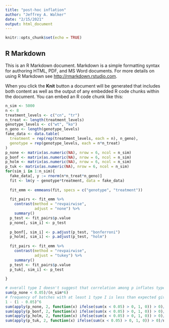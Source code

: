```yaml
---
title: "post-hoc inflation"
author: "Jeffrey A. Walker"
date: "2/15/2021"
output: html_document
---
```


```r
knitr::opts_chunk$set(echo = TRUE)
```

## R Markdown

This is an R Markdown document. Markdown is a simple formatting syntax for authoring HTML, PDF, and MS Word documents. For more details on using R Markdown see <http://rmarkdown.rstudio.com>.

When you click the **Knit** button a document will be generated that includes both content as well as the output of any embedded R code chunks within the document. You can embed an R code chunk like this:

```r
n_sim <- 5000
n <- 8
treatment_levels <- c("cn", "tr")
n_treat <- length(treatment_levels)
genotype_levels <- c("wt", "ko")
n_geno <- length(genotype_levels)
fake_data <- data.table(
  treatment = rep(rep(treatment_levels, each = n), n_geno),
  genotype = rep(genotype_levels, each = n*n_treat)
)
p_none <- matrix(as.numeric(NA), nrow = 6, ncol = n_sim)
p_bonf <- matrix(as.numeric(NA), nrow = 6, ncol = n_sim)
p_holm <- matrix(as.numeric(NA), nrow = 6, ncol = n_sim)
p_tuk <- matrix(as.numeric(NA), nrow = 6, ncol = n_sim)
for(sim_i in 1:n_sim){
  fake_data[, y := rnorm(n*n_treat*n_geno)]
  fit <- lm(y ~ genotype*treatment, data = fake_data)
  
  fit_emm <- emmeans(fit, specs = c("genotype", "treatment"))
  
  fit_pairs <- fit_emm %>%
    contrast(method = "revpairwise",
             adjust = "none") %>%
    summary()
  p_test <- fit_pairs$p.value
  p_none[, sim_i] <- p_test
  
  p_bonf[, sim_i] <- p.adjust(p_test, "bonferroni")
  p_holm[, sim_i] <- p.adjust(p_test, "holm")
  
  fit_pairs <- fit_emm %>%
    contrast(method = "revpairwise",
             adjust = "tukey") %>%
    summary()
  p_test <- fit_pairs$p.value
  p_tuk[, sim_i] <- p_test
  
}

# overall type I doesn't suggest that correlation among p inflates typeI
sum(p_none < 0.05)/(n_sim*6)
# frequency of batches with at least 1 type I is less than expected given indepedent data. This is point of Tukey
1 - (1 - 0.05)^6
sum(apply(p_none, 2, function(x) ifelse(sum(x < 0.05) > 0, 1, 0)) > 0)/n_sim
sum(apply(p_bonf, 2, function(x) ifelse(sum(x < 0.05) > 0, 1, 0)) > 0)/n_sim
sum(apply(p_holm, 2, function(x) ifelse(sum(x < 0.05) > 0, 1, 0)) > 0)/n_sim
sum(apply(p_tuk, 2, function(x) ifelse(sum(x < 0.05) > 0, 1, 0)) > 0)/n_sim

```


